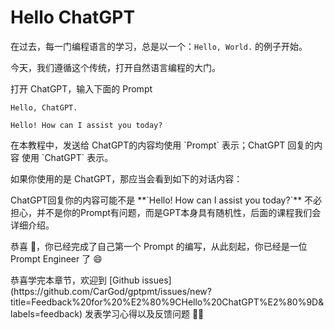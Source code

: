 # Hello ChatGPT


<NextSeo description="本文介绍了在自然语言编程中使用ChatGPT进行对话的开端。通过输入指定的Prompt并与ChatGPT进行对话，体验ChatGPT的回复和交互过程。适合对自然语言编程感兴趣的读者。" />

在过去，每一门编程语言的学习，总是以一个：`Hello, World.` 的例子开始。

今天，我们遵循这个传统，打开自然语言编程的大门。

打开 ChatGPT，输入下面的 Prompt

```text filename="Prompt" copy
Hello, ChatGPT.
```

```text filename="ChatGPT" copy
Hello! How can I assist you today?
```

<Callout type="info">
  在本教程中，发送给 ChatGPT的内容均使用 `Prompt` 表示；ChatGPT 回复的内容 使用
  `ChatGPT` 表示。
</Callout>

如果你使用的是 ChatGPT，那应当会看到如下的对话内容：

<Screenshot src={hello1} alt="ChatGPT" />

<Callout>
  ChatGPT回复你的内容可能不是 **`Hello! How can I assist you today?`**
  不必担心，并不是你的Prompt有问题，而是GPT本身具有随机性，后面的课程我们会详细介绍。
</Callout>

恭喜 🎉，你已经完成了自己第一个 Prompt 的编写，从此刻起，你已经是一位 Prompt Engineer 了 😄

<Callout type="info" emoji="💬">
  恭喜学完本章节，欢迎到 [Github
  issues](https://github.com/CarGod/gptpmt/issues/new?title=Feedback%20for%20%E2%80%9CHello%20ChatGPT%E2%80%9D&labels=feedback)
  发表学习心得以及反馈问题 👏🏻
</Callout>
